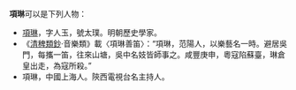 '''項琳'''可以是下列人物：

* [[項琳_(明朝)|項琳]]，字人玉，號太璞。明朝歷史學家。
* 《[[清稗類鈔|清稗類鈔]]·音樂類》載〈項琳善笛〉：“項琳，范陽人，以樂藝名一時。避居吳門，每攜一笛，往來山塘，吳中名妓皆師事之。咸豐庚申，粵寇陷蘇臺，琳倉皇出走，為寇所殺。”
* 項琳，中國上海人。陝西電視台名主持人。

{{disambig|X|Cat=二字项姓人名消歧义}}